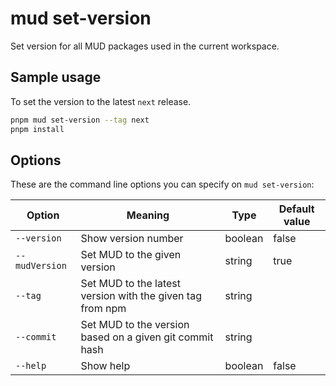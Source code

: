 # mud set-version

Set version for all MUD packages used in the current workspace.

## Sample usage

To set the version to the latest `next` release.

```sh copy
pnpm mud set-version --tag next
pnpm install
```

## Options

These are the command line options you can specify on `mud set-version`:

| Option         | Meaning                                                      | Type    | Default value |
| -------------- | ------------------------------------------------------------ | ------- | ------------- |
| `--version`    | Show version number                                          | boolean | false         |
| `--mudVersion` | Set MUD to the given version                                 | string  | true          |
| `--tag`        | Set MUD to the latest version with the given tag from npm    | string  |               |
| `--commit`     | Set MUD to the version based on a given git commit hash | string  |
| `--help`       | Show help                                                    | boolean | false         |
